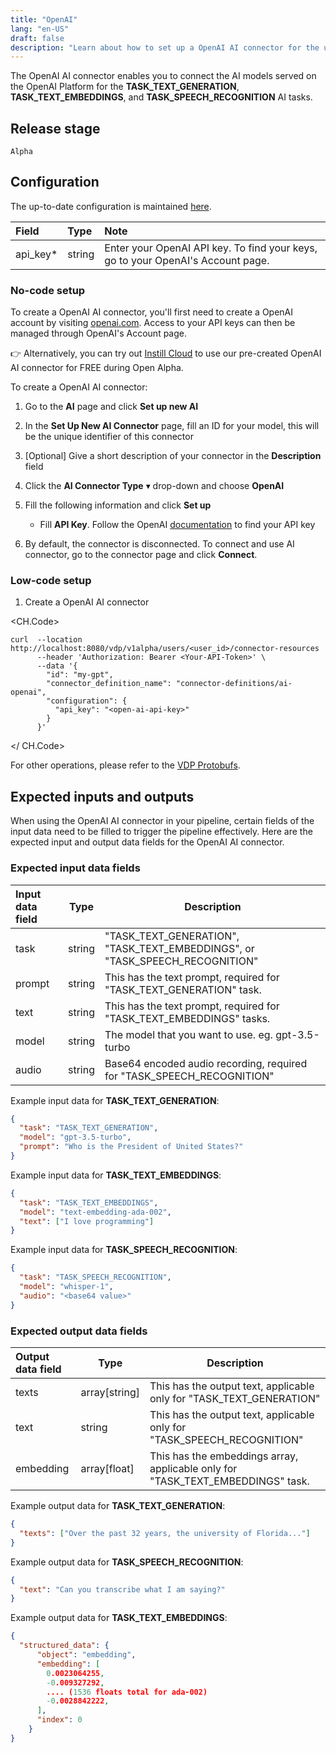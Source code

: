 ```yaml
---
title: "OpenAI"
lang: "en-US"
draft: false
description: "Learn about how to set up a OpenAI AI connector for the unstructured data pipeline tool VDP https://github.com/instill-ai/vdp"
---
```


The OpenAI AI connector enables you to connect the AI models served on the OpenAI Platform for the **TASK_TEXT_GENERATION**, **TASK_TEXT_EMBEDDINGS**, and **TASK_SPEECH_RECOGNITION** AI tasks.

## Release stage

`Alpha`

## Configuration

The up-to-date configuration is maintained [here](https://github.com/instill-ai/connector-ai/blob/main/pkg/openai/config/definitions.json).

| Field     | Type   | Note                                                                                            |
| :-------- | :----- | :---------------------------------------------------------------------------------------------- |
| api_key\* | string | Enter your OpenAI API key. To find your keys, go to your OpenAI's Account page.                 |

### No-code setup

<InfoBlock type="info" title="Prerequisites">

To create a OpenAI AI connector, you'll first need to create a
OpenAI account by visiting [openai.com](https://openai.com).
Access to your API keys can then be managed through OpenAI's Account
page.

👉 Alternatively, you can try out [Instill Cloud](https://console.instill.tech)
to use our pre-created OpenAI AI connector for FREE during Open Alpha.

</InfoBlock>

To create a OpenAI AI connector:

1. Go to the **AI** page and click **Set up new AI**
2. In the **Set Up New AI Connector** page, fill an ID for your model, this will be the unique identifier of this connector
3. [Optional] Give a short description of your connector in the **Description** field
4. Click the **AI Connector Type** ▾ drop-down and choose **OpenAI**
5. Fill the following information and click **Set up**

   - Fill **API Key**. Follow the OpenAI [documentation](https://platform.openai.com/docs/api-reference/authentication) to find your API key

6. By default, the connector is disconnected. To connect and use AI connector, go to the connector page and click **Connect**.

### Low-code setup

1. Create a OpenAI AI connector

<CH.Code>
```shellscript cURL
curl  --location http://localhost:8080/vdp/v1alpha/users/<user_id>/connector-resources
      --header 'Authorization: Bearer <Your-API-Token>' \
      --data '{
        "id": "my-gpt",
        "connector_definition_name": "connector-definitions/ai-openai",
        "configuration": {
          "api_key": "<open-ai-api-key>"
        }
      }'
```
</ CH.Code>

For other operations, please refer to the [VDP Protobufs](https://buf.build/instill-ai/protobufs).

## Expected inputs and outputs

When using the OpenAI AI connector in your pipeline, certain fields of the input data need to be filled to trigger the pipeline effectively.
Here are the expected input and output data fields for the OpenAI AI connector.

### Expected input data fields

| Input data field | Type          | Description                                                                                  |
| :--------------- | ------------- | -------------------------------------------------------------------------------------------- |
| task             | string        | "TASK_TEXT_GENERATION", "TASK_TEXT_EMBEDDINGS", or "TASK_SPEECH_RECOGNITION"                 |
| prompt           | string        | This has the text prompt, required for "TASK_TEXT_GENERATION" task.                          |
| text             | string        | This has the text prompt, required for "TASK_TEXT_EMBEDDINGS" tasks.                         |
| model            | string        | The model that you want to use. eg. gpt-3.5-turbo                                            |
| audio            | string        | Base64 encoded audio recording, required for "TASK_SPEECH_RECOGNITION"                       |

Example input data for **TASK_TEXT_GENERATION**:

```json
{
  "task": "TASK_TEXT_GENERATION",
  "model": "gpt-3.5-turbo",
  "prompt": "Who is the President of United States?"
}
```

Example input data for **TASK_TEXT_EMBEDDINGS**:
```json
{
  "task": "TASK_TEXT_EMBEDDINGS",
  "model": "text-embedding-ada-002",
  "text": ["I love programming"]
}
```

Example input data for **TASK_SPEECH_RECOGNITION**:

```json
{
  "task": "TASK_SPEECH_RECOGNITION",
  "model": "whisper-1",
  "audio": "<base64 value>"
}
```

### Expected output data fields

| Output data field | Type          | Description                                                                                |
| :---------------- | ------------- | ------------------------------------------------------------------------------------------ |
| texts             | array[string] | This has the output text, applicable only for "TASK_TEXT_GENERATION"                       |
| text              | string        | This has the output text, applicable only for "TASK_SPEECH_RECOGNITION"                    |
| embedding         | array[float]  | This has the embeddings array, applicable only for "TASK_TEXT_EMBEDDINGS" task.            |

Example output data for **TASK_TEXT_GENERATION**:

```json
{
  "texts": ["Over the past 32 years, the university of Florida..."]
}
```

Example output data for **TASK_SPEECH_RECOGNITION**:
```json
{
  "text": "Can you transcribe what I am saying?"
}
```

Example output data for **TASK_TEXT_EMBEDDINGS**:

```json
{
  "structured_data": {
      "object": "embedding",
      "embedding": [
        0.0023064255,
        -0.009327292,
        .... (1536 floats total for ada-002)
        -0.0028842222,
      ],
      "index": 0
    }
}
```
